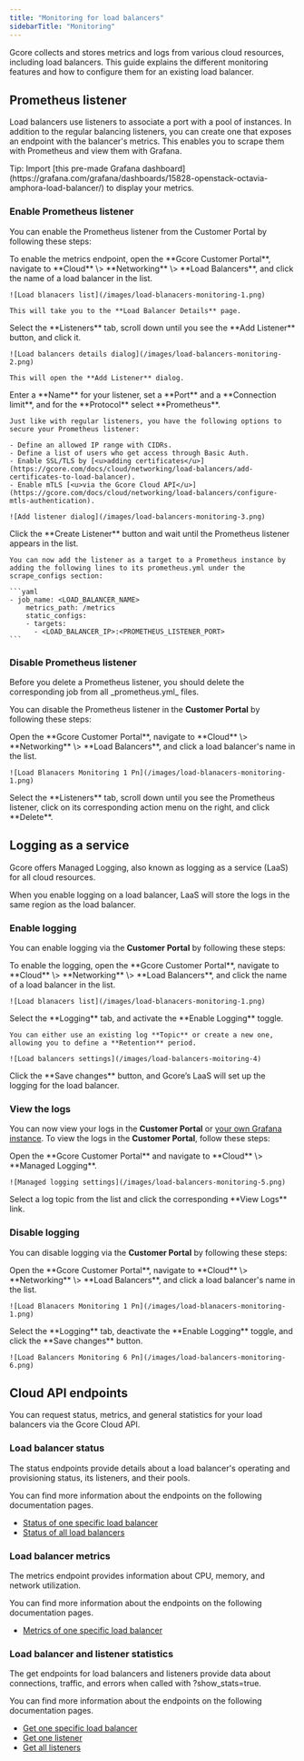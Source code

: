 ```yaml
---
title: "Monitoring for load balancers"
sidebarTitle: "Monitoring"
---
```



Gcore collects and stores metrics and logs from various cloud resources, including load balancers. This guide explains the different monitoring features and how to configure them for an existing load balancer.

## Prometheus listener

Load balancers use listeners to associate a port with a pool of instances. In addition to the regular balancing listeners, you can create one that exposes an endpoint with the balancer's metrics. This enables you to scrape them with Prometheus and view them with Grafana.

<Tip>
  Tip: Import [this pre-made Grafana dashboard](https://grafana.com/grafana/dashboards/15828-openstack-octavia-amphora-load-balancer/) to display your metrics.
</Tip>

### Enable Prometheus listener

You can enable the Prometheus listener from the Customer Portal by following these steps:

<Steps>
  <Step title="Open the listener settings">
    To enable the metrics endpoint, open the **Gcore Customer Portal**, navigate to **Cloud** \> **Networking** \> **Load Balancers**, and click the name of a load balancer in the list.

    ![Load blanacers list](/images/load-blanacers-monitoring-1.png)

    This will take you to the **Load Balancer Details** page.
  </Step>
  <Step title="Initialize the listener creation">
    Select the **Listeners** tab, scroll down until you see the **Add Listener** button, and click it.

    ![Load balancers details dialog](/images/load-balancers-monitoring-2.png)

    This will open the **Add Listener** dialog.
  </Step>
  <Step title="Configure the listener">
    Enter a **Name** for your listener, set a **Port** and a **Connection limit**, and for the **Protocol** select **Prometheus**. 

    Just like with regular listeners, you have the following options to secure your Prometheus listener:

    - Define an allowed IP range with CIDRs.
    - Define a list of users who get access through Basic Auth.
    - Enable SSL/TLS by [<u>adding certificates</u>](https://gcore.com/docs/cloud/networking/load-balancers/add-certificates-to-load-balancer).
    - Enable mTLS [<u>via the Gcore Cloud API</u>](https://gcore.com/docs/cloud/networking/load-balancers/configure-mtls-authentication).

    ![Add listener dialog](/images/load-balancers-monitoring-3.png)
  </Step>
  <Step title="Finalize the listener">
    Click the **Create Listener** button and wait until the Prometheus listener appears in the list.

    You can now add the listener as a target to a Prometheus instance by adding the following lines to its prometheus.yml under the scrape_configs section:

    ```yaml
    - job_name: <LOAD_BALANCER_NAME>
        metrics_path: /metrics
        static_configs:
        - targets:
          - <LOAD_BALANCER_IP>:<PROMETHEUS_LISTENER_PORT>
    ```
  </Step>
</Steps>

### Disable Prometheus listener

<Info>
  Before you delete a Prometheus listener, you should delete the corresponding job from all _prometheus.yml_ files.
</Info>

You can disable the Prometheus listener in the **Customer Portal** by following these steps:

<Steps>
  <Step title="Open the load balancer settings">
    Open the **Gcore Customer Portal**, navigate to **Cloud** \> **Networking** \> **Load Balancers**, and click a load balancer's name in the list.

    ![Load Blanacers Monitoring 1 Pn](/images/load-blanacers-monitoring-1.png)
  </Step>
  <Step title="Delete the listener">
    Select the **Listeners** tab, scroll down until you see the Prometheus listener, click on its corresponding action menu on the right, and click **Delete**.
  </Step>
</Steps>

## Logging as a service

Gcore offers Managed Logging, also known as logging as a service (LaaS) for all cloud resources. 

<Info>
  When you enable logging on a load balancer, LaaS will store the logs in the same region as the load balancer.
</Info>

### Enable logging

You can enable logging via the **Customer Portal** by following these steps:

<Steps>
  <Step title="Open the load balancer settings">
    To enable the logging, open the **Gcore Customer Portal**, navigate to **Cloud** \> **Networking** \> **Load Balancers**, and click the name of a load balancer in the list.

    ![Load blanacers list](/images/load-blanacers-monitoring-1.png)
  </Step>
  <Step title="Initialize logging">
    Select the **Logging** tab, and activate the **Enable Logging** toggle.

    You can either use an existing log **Topic** or create a new one, allowing you to define a **Retention** period.

    ![Load balancers settings](/images/load-balancers-moitoring-4)
  </Step>
  <Step title="Finalize logging">
    Click the **Save changes** button, and Gcore’s LaaS will set up the logging for the load balancer.
  </Step>
</Steps>

### View the logs

You can now view your logs in the **Customer Portal** or [<u>your own Grafana instance</u>](https://gcore.com/docs/cloud/logging-as-a-service/view-opensearch-logs-in-Grafana). To view the logs in the **Customer Portal**, follow these steps:

<Steps>
  <Step title="Open Managed Logging">
    Open the **Gcore Customer Portal** and navigate to **Cloud** \> **Managed Logging**.

    ![Managed logging settings](/images/load-balancers-monitoring-5.png)
  </Step>
  <Step title="Open OpenSearch dashboard">
    Select a log topic from the list and click the corresponding **View Logs** link.
  </Step>
</Steps>

### Disable logging

You can disable logging via the **Customer Portal** by following these steps:

<Steps>
  <Step title="Open the load balancer settings">
    Open the **Gcore Customer Portal**, navigate to **Cloud** \> **Networking** \> **Load Balancers**, and click a load balancer's name in the list.

    ![Load Blanacers Monitoring 1 Pn](/images/load-blanacers-monitoring-1.png)
  </Step>
  <Step title="Deactivate logging">
    Select the **Logging** tab, deactivate the **Enable Logging** toggle, and click the **Save changes** button.

    ![Load Balancers Monitoring 6 Pn](/images/load-balancers-monitoring-6.png)
  </Step>
</Steps>

## Cloud API endpoints

You can request status, metrics, and general statistics for your load balancers via the Gcore Cloud API.

### Load balancer status

The status endpoints provide details about a load balancer's operating and provisioning status, its listeners, and their pools.

You can find more information about the endpoints on the following documentation pages.

- [Status of one specific load balancer](https://api.gcore.com/docs/cloud#tag/Load-Balancers/operation/LoadBalancerStatusInstanceViewSet.get) 
- [Status of all load balancers](https://api.gcore.com/docs/cloud#tag/Load-Balancers/operation/LoadBalancerStatusViewSet.get) 

### Load balancer metrics

The metrics endpoint provides information about CPU, memory, and network utilization.

You can find more information about the endpoints on the following documentation pages.

- [Metrics of one specific load balancer](https://api.gcore.com/docs/cloud#tag/Load-Balancers/operation/LoadbalancerMetricsHandler.post)

### Load balancer and listener statistics

The get endpoints for load balancers and listeners provide data about connections, traffic, and errors when called with ?show_stats=true.

You can find more information about the endpoints on the following documentation pages.

- [Get one specific load balancer](https://api.gcore.com/docs/cloud#tag/Load-Balancers/operation/LoadBalancerInstanceViewSet.get)
- [Get one listener](https://api.gcore.com/docs/cloud#tag/Load-Balancers/operation/LoadBalancerListenerInstanceViewSet.get)
- [Get all listeners](https://api.gcore.com/docs/cloud#tag/Load-Balancers/operation/LoadBalancerListenerViewSet.get)